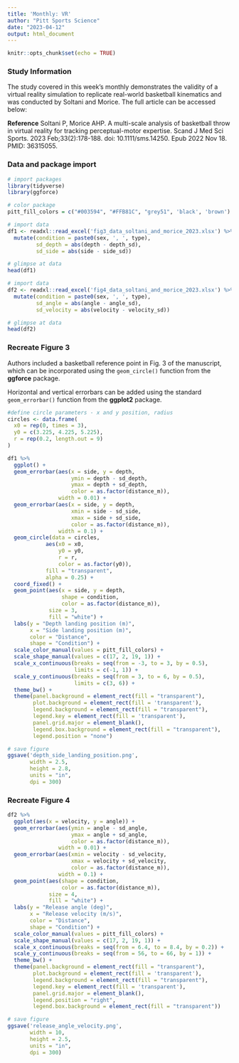 ```yaml
---
title: 'Monthly: VR'
author: "Pitt Sports Science"
date: "2023-04-12"
output: html_document
---
```


```r
knitr::opts_chunk$set(echo = TRUE)
```

### Study Information

The study covered in this week's monthly demonstrates the validity of a virtual reality simulation to replicate real-world basketball kinematics and was conducted by Soltani and Morice. The full article can be accessed below:

**Reference**
Soltani P, Morice AHP. A multi-scale analysis of basketball throw in virtual reality for tracking perceptual-motor expertise. Scand J Med Sci Sports. 2023 Feb;33(2):178-188. doi: 10.1111/sms.14250. Epub 2022 Nov 18. PMID: 36315055.

### Data and package import

```r
# import packages
library(tidyverse)
library(ggforce)

# color package
pitt_fill_colors = c("#003594", "#FFB81C", "grey51", 'black', 'brown')

# import data
df1 <- readxl::read_excel('fig3_data_soltani_and_morice_2023.xlsx') %>% 
  mutate(condition = paste0(sex, ', ', type),
         sd_depth = abs(depth - depth_sd),
         sd_side = abs(side - side_sd))

# glimpse at data
head(df1)

# import data
df2 <- readxl::read_excel('fig4_data_soltani_and_morice_2023.xlsx') %>% 
  mutate(condition = paste0(sex, ', ', type),
         sd_angle = abs(angle - angle_sd),
         sd_velocity = abs(velocity - velocity_sd))

# glimpse at data
head(df2)
```

### Recreate Figure 3

Authors included a basketball reference point in Fig. 3 of the manuscript, which can be incorporated using the `geom_circle()` function from the **ggforce** package.

Horizontal and vertical errorbars can be added using the standard `geom_errorbar()` function from the **ggplot2** package.

```r
#define circle parameters - x and y position, radius
circles <- data.frame(
  x0 = rep(0, times = 3),
  y0 = c(3.225, 4.225, 5.225),
  r = rep(0.2, length.out = 9)
)

df1 %>% 
  ggplot() +
  geom_errorbar(aes(x = side, y = depth,
                    ymin = depth - sd_depth,
                    ymax = depth + sd_depth,
                    color = as.factor(distance_m)),
                width = 0.01) +
  geom_errorbar(aes(x = side, y = depth,
                    xmin = side - sd_side,
                    xmax = side + sd_side,
                    color = as.factor(distance_m)),
                width = 0.1) +
  geom_circle(data = circles,
            aes(x0 = x0, 
                y0 = y0, 
                r = r, 
                color = as.factor(y0)),
            fill = "transparent",
            alpha = 0.25) +
  coord_fixed() +
  geom_point(aes(x = side, y = depth,
                 shape = condition,
                 color = as.factor(distance_m)),
             size = 3,
             fill = "white") +
  labs(y = "Depth landing position (m)",
       x = "Side landing position (m)",
       color = "Distance",
       shape = "Condition") +
  scale_color_manual(values = pitt_fill_colors) +
  scale_shape_manual(values = c(17, 2, 19, 1)) +
  scale_x_continuous(breaks = seq(from = -3, to = 3, by = 0.5),
                     limits = c(-1, 1)) +
  scale_y_continuous(breaks = seq(from = 3, to = 6, by = 0.5),
                     limits = c(3, 6)) +
  theme_bw() +
  theme(panel.background = element_rect(fill = "transparent"),
        plot.background = element_rect(fill = 'transparent'),
        legend.background = element_rect(fill = "transparent"),
        legend.key = element_rect(fill = 'transparent'),
        panel.grid.major = element_blank(),
        legend.box.background = element_rect(fill = "transparent"),
        legend.position = "none")

# save figure
ggsave('depth_side_landing_position.png',
       width = 2.5,
       height = 2.8,
       units = "in",
       dpi = 300)
```


### Recreate Figure 4

```r
df2 %>% 
  ggplot(aes(x = velocity, y = angle)) +
  geom_errorbar(aes(ymin = angle - sd_angle,
                    ymax = angle + sd_angle,
                    color = as.factor(distance_m)),
                width = 0.01) +
  geom_errorbar(aes(xmin = velocity - sd_velocity,
                    xmax = velocity + sd_velocity,
                    color = as.factor(distance_m)),
                width = 0.1) +
  geom_point(aes(shape = condition,
                 color = as.factor(distance_m)),
             size = 4,
             fill = "white") +
  labs(y = "Release angle (deg)",
       x = "Release velocity (m/s)",
       color = "Distance",
       shape = "Condition") +
  scale_color_manual(values = pitt_fill_colors) +
  scale_shape_manual(values = c(17, 2, 19, 1)) +
  scale_x_continuous(breaks = seq(from = 6.4, to = 8.4, by = 0.2)) +
  scale_y_continuous(breaks = seq(from = 56, to = 66, by = 1)) +
  theme_bw() +
  theme(panel.background = element_rect(fill = "transparent"),
        plot.background = element_rect(fill = 'transparent'),
        legend.background = element_rect(fill = "transparent"),
        legend.key = element_rect(fill = 'transparent'),
        panel.grid.major = element_blank(),
        legend.position = "right",
        legend.box.background = element_rect(fill = "transparent"))

# save figure
ggsave('release_angle_velocity.png',
       width = 10,
       height = 2.5,
       units = "in",
       dpi = 300)
```


